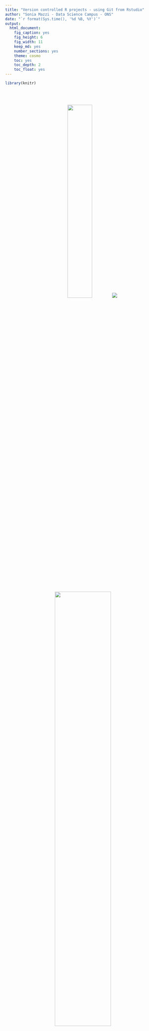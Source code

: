 ```yaml
---
title: "Version controlled R projects - using Git from Rstudio"
author: "Sonia Mazzi - Data Science Campus - ONS"
date: "`r format(Sys.time(), '%d %B, %Y')`"
output:
  html_document: 
    fig_caption: yes
    fig_height: 6
    fig_width: 11
    keep_md: yes
    number_sections: yes
    theme: cosmo
    toc: yes
    toc_depth: 2
    toc_float: yes
---
```


<script>
   $(document).ready(function() {
     $head = $('#header');
     $head.prepend('<img src=\"pics/dsclogo.png\" style=\"float: right;width: 150px;\"/>')
   });
</script>

```r
library(knitr)
```
<br>
<br>

<center>
![](pics/git.png){width=40%}  ![](pics/github.png)

![](pics/Rstudio.png){width=60%}
</center>

# Introduction

Project file organisation is essential for reproducibility. For example, imagine what would happen if you are writing and running an R script and you store the script in a folder but ouput files of the code go to a different folder.

Rule number one for project file management: when you work on a data analysis project, always keep all the project files organised in one folder.

An R project is a feature of RStudio which helps you to manage and to organise data science projects and to interact with the project files, both individually and as a member of a team.

In order to build an R project you start with a normal/usual folder (it could be empty if the project just started), which will be your project folder, the folder where all the files associated with the project will be stored. You can create an R project also out of an existing folder. Just use the drop-down menu File > New Project and then make the appropriate choice.

Once you created an R project in a folder named, say, folder_name, you should be able to see a new file in that folder called folder_name.Rproj. Clicking on that file will open a new session in RStudio with a working directory folder_name. So, no need to set the working directory manually. All the files generated will go to the working directory.


<div class="alert alert-info">
RStudio projects give you a solid workflow that will serve you well when managing data analysis projects:

* Create an RStudio project for each data analysis project.

* Keep data files there; we’ll talk about loading them into R in data import.

* Keep scripts there; edit them, run them in bits or as a whole.

* Save your outputs (plots and cleaned data) there.

* Only ever use relative paths, not absolute paths.

Everything you need is in one place, and cleanly separated from all the other projects that you are working on.
</div>


RStudio has the ability to use version control for R projects using a very easy to use graphical interface.

In this workshop we will focus on Git/GitHub-version-controlled R projects.


The pre-requisites for this workshop are that you have taken the "Version  control with Git and GitHub" workshop and that you are familiar with R and RStudio, preferably by having taken "Data Science with R".


# Creating repos and pull and push using Git on the command line and GitHub - refresher

1. Create a repo on GitHub: Go to https://github.com and log in to your GitHub account.

2. On the "Repositories" field on the left click the green button "New". Or, if you are on your own profile page, click on “Repositories”, then click the green “New” button.

3. Please, specify

    + Repository name: test_repo

    + Description: “testing connectivity”

    + Public.

    + YES Initialize this repository with a README.

    + For everything else, just accept the default.

4. Click the green button “Create repository”.

5. Copy the HTTPS clone URL to your clipboard via the green “Clone or Download” button.

6. Clone the GitHub repo to your computer.

 + Open the shell (Terminal in a Mac)

 + Using `pwd` note the working directory. The command to change directory is `cd`. The command to list the files in a directory is `ls`. 

 + Clone test_repo from GitHub to your computer. In the command below you should be able to paste the URL that you copied above. 

`
git clone https://github.com/YOUR_USERNAME/test_repo.git
`

There will be output messages.

7. Change working directory to test_repo

`
cd test_repo
`

and list the files in test_repo


`
ls
`



8. Add a line to README.md and verify that Git notices the change:


`
echo "A line I wrote on my local computer" >> README.md
`


`
git status
`


The output should look something like this:

```
On branch master
Your branch is up to date with 'origin/master'.

Changes not staged for commit:
  (use "git add <file>..." to update what will be committed)
  (use "git checkout -- <file>..." to discard changes in working directory)

	modified:   README.md

no changes added to commit (use "git add" and/or "git commit -a")
```


9. Stage (“add”) and commit this change and push to your remote repo on GitHub. 

`
git add -A
`

`
git commit -m "A commit from my local computer"
`

`
git push
`


You will see some output messages.

<div class="alert alert-info">
The commit message is mandatory for every commit, so if you forget the -m flag, Git will prompt you for a commit message anyway. And you might not like the editor that Git chooses. It is good practice to write meaningful commit messages, so that, in the future, potential collaborators (and your future self) will understand the progression of a project.


If you forget to type the commit message, Git will take to an editor. Type your message. When you are done
press Esc and then : (colon). The cursor will go to the bottom of the screen at the colon prompt. Save your changes and exit the editor by typing `wq` after the colon.
</div>

10. Confirm the local changes propagated to the GitHub remote

Refresh the web browser. 

You should see the new “A line I wrote on my local computer” in the README.

If you click on “commits,” you should see one with the message “A commit from my local computer.”




<br>

<br>


# Creating a version controlled R project


We continue to work with the same repo, test_repo, we created before.

1. In GitHub, copy the HTTPS clone URL to your clipboard via the green “Clone or Download” button.

2. Clone the GitHub repository, test_repo, to your computer via RStudio as follows:

    + In RStudio, start a new Project:

    File > New Project > Version Control > Git. In “Repository URL”, paste the URL of the test_repo GitHub repository. It will be something like this https://github.com/yourusername/test_repo.git.

    + Accept the default project directory name, e.g. test_repo, which coincides with the GitHub repo name.

    + Notice where the Project will be saved locally. 
    
    + Click “Create Project”.

3. You should find yourself in a new local RStudio Project that represents the new test repo we just created on GitHub. This should download the README.md file from GitHub. Look in RStudio’s file browser pane for the README.md file.

4. Make local changes and save (locally)

 From RStudio, modify the README.md file, e.g., by adding the line “This is a line from RStudio”. Save your changes.

5. Commit these changes to your local repo. From RStudio:

    + Click the “Git” tab in the upper right pane.
    
    + Check “Staged” box for README.md.
    
    + If you are not already in the Git pop-up, click “Commit”.
    
    + Type a message in “Commit message”, such as “Commit from RStudio”.
    
    + Click “Commit”.

6. Push your local changes online to GitHub.

Click the green “Push” button  with an up-arrow to send your local changes to GitHub. 

7. Confirm the local changes propagated to the GitHub remote.

  + Go back to the browser.

  + Refresh. You should see the new “This is a line from RStudio” in the README. If you click on “commits”, you should see one with the message “Commit from RStudio”.

<br>

<div class="alert alert-info">

Now, a few important points

* **Make local changes, save, commit**

Do this every time you finish a valuable chunk of work, probably many times a day.

* **Push your local changes to GitHub**

Do this a few times a day, but possibly less often than you commit.

* **Before you push your local changes into GitHub, pull from GitHub**

In general (and especially when collaborating with other project team members) you will usually need to pull changes from the remote (GitHub) before pushing the local changes you have made. The reason is that before you push your changes you want to get the changes that someone in your team has made and pushed before you. For this reason, it’s a good idea to try and get into the habit of pulling before you attempt to push.


To pull from RStudio, click the blue “Pull” button in the “Git” tab in RStudio. If you get the message “Already up-to-date” then there were no changes pushed before. 
</div>


# Git/GitHub workflows from RStudio

## New project

To create a new project and use Git/GitHub as vcs from RStudio do exactly what we did in the previous section.


## Existing project


1. All your project files must be stored in a directory/folder on your computer. Note where the project folder is.

2. Make a repo on GitHub as usual (see above).

Name the repo so that the name reflects what the project is about. But be concise.

3. Create a  new RStudio Project via git clone as usual (see above). When you click “Create Project” to create a new directory, it will be all of these things:

    + a directory or “folder” on your computer;

    + a Git repository, linked to a remote GitHub repository;

    + an RStudio Project.

This should download the README.md file that we created in GitHub in the previous step. Look in RStudio’s file browser pane for the README.md file.

4. Bring your existing project over:

    + Using your favorite method of moving or copying files, copy the files that constitute your existing project into the directory for this new project.

    + In RStudio, consult the Git pane and the file browser.

    + Are you seeing all the files? They should be here if your move/copy was successful. Are they showing up in the Git pane with questions marks? They should be appearing as new untracked files.

5. Stage and commit: Commit your files to this repo.

    + Click the “Git” tab in upper right pane

    + Check “Staged” box for all files you want to commit.
Recall: this will all go to GitHub. So do consider if that is appropriate for each file. You can keep a file locally without committing it to the Git repo and sending to GitHub. Just let it sit there in your Git pane, without being staged. If this is a long-term situation, list the file in .gitignore.

    + If you’re not already in the Git pop-up, click “Commit”

    + Type a message in “Commit message”, such as “init”.

    + Click “Commit”

6. Push your local changes to GitHub (pull first).

    + Click the green “Push” button to send your local changes to GitHub. 

    + Go back to the browser. 

    + Refresh. You should see all the project files you committed there.

    + If you click on “commits,” you should see one with the message “init”.

## Branching

We will continue to work with test_repo to practice branching from RStudio.

1. In the Git tab, on the upper right area of RStudio, click on the icon ![](pics/branch_icon.png) and a pop-up window should open. Enter the name of the new branch. Call it "virtual_team_mate".

```
>>> /usr/local/git/bin/git checkout -B virtual_team_mate
Switched to a new branch 'virtual_team_mate'
M	README.md
>>> /usr/local/git/bin/git push -u origin virtual_team_mate
remote: 
remote: Create a pull request for 'virtual_team_mate' on GitHub by visiting:        
remote:      https://github.com/YOUR_USERNAME/test_repo/pull/new/virtual_team_mate        
remote: 
To https://github.com/YOUR_USERNAME/test_repo.git
 * [new branch]      virtual_team_mate -> virtual_team_mate
Branch 'virtual_team_mate' set up to track remote branch 'virtual_team_mate' from 'origin'.
```
2. Check that, on the right upper pane, within the Git tab, next to the branch icon it should say "virtual_team_mate". That means you are now in the "virtual_team_mate_branch". Any changes you push to GitHub will be pushed to this branch.

3. Add the line "Line added working on branch" to README.md . **Save** your changes by clicking on the diskette icon. In the upper right pane, Git tab, you should see that a blue icon with the letter M shows in "Status" next to README.md. That means the file has been modified. Click on the "Staged" box to **add** the file, click on **Commit**, write the commit message "added a line to README", 

4. Click on "New pull request" to issue a pull-request. Write the comment "requesting feedback on my edits" and click the green button "Create pull request". You should arrive into a page with a full description of the branch. We can read that there are no conflict with the master branch (as one file is simply a subset of the other). Now, other team members can post issues, comments.

5. Post an issue. Go all the way up to the top of the page and click on issues and click on the green button New issue. Write a title for the issue (a subject, something that summarises your comment), e.g. "last line", and a text (e.g. "I think the last line can be deleted").

6. Deal with the issue. You can add an icon to the issue (such as thumbs up, to denote agreement) or reply in the commentary box. When satisfied with the discussion click on the box "Close issue".

7. Post a new issue, make comments on it (pretending to be a team member), reply and close the issue.

8. Once you are happy that enough discussion has taken place, go to the very top of the page and click on pull requests. (Usually one team member is nominated to deal with pull-requests. Pretend to be that team member). Click on "Virtual team mate" (name of the branch), you should land in the page that has the descriptions of the branch, and click the green button "Merge Pull Request". Click on the green button "Confirm merge". You should now read the message "Pull request successfully merged and closed -
You’re all set—the virtual_team_mate branch can be safely deleted.". Click on the "Delete branch" button. the branch has been deleted now as it is not needed any longer.

9. Go back to the main page of the repo (at the very top of the page click on the repo's name) and verify there is just one branch (master) and everything looks as expected (README.md should now have the edits that were pushed into the branch).

# Create a web page for your project GitHub site

We will author an R Markdown document and render it to HTML. We discuss how to keep the intermediate Markdown file, the figures, and what to commit to Git and push to GitHub. If GitHub is the primary venue, we render directly to GitHub-flavored markdown and never create HTML.

## Start creating the web page

1. We keep on working with test_repo which is an R project and a Git repo which is connected to a GitHub repo.

    - In RStudio do this: File > New File > R Markdown …

    - Give an informative title (this is the title of the document, not a file name). This will appear in the document but does not necessarily have anything to do with the file’s name. But the title and filename should be related. 

    - Edit the  Author field.

    - Accept the default output format of HTML.

    - Click OK.

    - Save this document with filename my_github_webpage. The actual name of the file is my_github_webpage.Rmd. 

    - Stage and commit here so you can see what is about to change.

2. Click on “Knit”. RStudio should display a preview of the resulting HTML. Also look at the file browser in the lower right pane. You should see the R Markdown document my_github_webpage.Rmd and the resulting HTML my_github_page.html. Stage and commit.

3. Push the current state of the repo to GitHub. Go visit it in the browser.
Do you see the new files?  Verify this:

    - my_github_webpage.Rmd is readable.
  
    - my_github_webpage.html doesn't display as it did in RStudio or as it would display in a web browser. It's quite unreadable.
  

## R markdown output format


In order to produce the html output from the R markdown file .Rmd, R first generates an intermediate markdown file with the extension .md.
The process that turns your R Markdown to HTML is: my_github_webpage.Rmd --> my_github_webpage.md --> my_github_webpage.html. 
By default RStudio discards the .md file, but there are cases when you may want to keep the .md markdown file.

One of these cases is when you display files on GitHub.
GitHub renders .md files in an almost HTML-like way and so these files can be considered GitHub webpages. 
In contrast, HTML is rendered as plain text on GitHub.

There are ways in which we can control the output in RStudio.

- **If you only want to keep the .md markdown output file** (so, you don't want the .html file) you can edit the YAML header  – the text at the top of the file between leading and trailing lines of ---. 

In many cases, you only want the markdown. In that case, we switch the output format to github_document. This means render will be foo.Rmd --> foo.md, where foo.md is GitHub-flavored markdown. If you still want the HTML but also the intermediate markdown, there’s a way to request that too.

Output format is one of the many things we can control in the YAML front-matter – the text at the top of your file between leading and trailing lines of ---. In output, instead of "html_document", type "github_document". The YAML should now look something like:

```
---
title: "A GitHub web page"
author: "Me"
date: "2019-07-23"
output: github_document
---
```

- **If you wish to keep both the .md and the .html outputs**, you can specify this using RStudio: click on the “gear” in the top bar of the source editor, near the “Knit HTML” button. Select “Output options” and go to the Advanced tab and check “Keep markdown source file.” Your YAML should now looks something like this:

```
---
title: "A GitHub web page"
author: "Me"
date: "2019-07-23"
output:
  html_document:
    keep_md: true
---
```

You should have gained the line keep_md: true. You can also simply edit the file yourself to achieve this. Please, note that the indentations are crucial and not just decorative.

## Continue editing the web page

4. Continuing with the exercise, make a choice whether you want to keep just the .md file or both the .md and the .html. Render by clicking on the “Knit” button. Save, add and commit.


5. Now revisit the file browser. 
    
    - In addition to my_github_webpage.Rmd, you should now see my_github_webpage.md. 
    
    - If there are R chunks that make figures, the usage of markdown output formats will also cause those figure files to be stored in a sub-directory named my_github_webpage_files.
    
    - If you commit and push my_github_webpage.md and everything inside my_github_webpage_files, then anyone with permission to view your GitHub repo can see a readable version of your report.

    - If your output format is html_document, you should still see my_github_webpage.html. If your output format is github_document and you see my_github_webpage.html, that could be a leftover from earlier experiments. You can delete that file.

    
6. Commit and push to GitHub. 

    - Go visit it in the browser. Do you see the modifications and new files? Your .Rmd should be modified (the YAML frontmatter changed). And you should have gained at least, the associated markdown file.

    - Visit the markdown file and compare to our previous HTML. Do you see how the markdown is much more useful on GitHub?

7. Now go back to my_github_webpage.Rmd in RStudio and keep on editing it. You can add text, you can separate your work into sections and subsections, R chunks, external images, web links, you name it.
    
    - To add text just type it.


    - To divide the report into sections, subsections, etc, type `# ` (hash - space) before a section name. Type `## ` before a subsection name, `### ` before a sub-subsection name, etc. It is bad style to overdo sub-...-subsectioning. Don't forget the space after the last hash.
  
    - To add R chunks use the insert menu or just start the chunk with ` ```{r} `, type your R code starting on a new line, finish the chunk with ` ``` ` which should be typed on a separate line (not next to code).

    - To add an external image in a file, say pic.png, add the line
  ```
  ![](pic.png)
  ```
  You can add a caption between the square brackets if you wish.
  
    - A weblink is entered as 
  ```
  [R markdown official documentation](http://rmarkdown.rstudio.com)
  ```
  Giving the output
  
  [R markdown official documentation](http://rmarkdown.rstudio.com)
  
 Give it a try and edit your webpage, knit (knitting automatically saves the document), add, commit and push and view it in GitHub.
 
 

# Clean up

When you have finished working, please clean up the teaching laptop.


Local: When you’re ready to clean up, you can delete the local repo any way you like. It’s just a regular directory on your computer.

Here’s how to do that in the shell, if current working directory is test_repo:

```
cd ..
rm -rf myrepo/
```

GitHub: In the browser, go to your repo’s landing page on GitHub. Click on “Settings”.

Scroll down, click on “delete repository,” and do as it asks.
